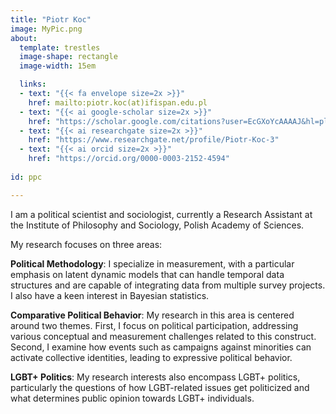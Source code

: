```yaml
---
title: "Piotr Koc"
image: MyPic.png
about: 
  template: trestles
  image-shape: rectangle
  image-width: 15em

  links:
  - text: "{{< fa envelope size=2x >}}"
    href: mailto:piotr.koc(at)ifispan.edu.pl
  - text: "{{< ai google-scholar size=2x >}}"  
    href: "https://scholar.google.com/citations?user=EcGXoYcAAAAJ&hl=pl"
  - text: "{{< ai researchgate size=2x >}}" 
    href: "https://www.researchgate.net/profile/Piotr-Koc-3"
  - text: "{{< ai orcid size=2x >}}"  
    href: "https://orcid.org/0000-0003-2152-4594"
    
id: ppc

---
```


:::{#ppc}
I am a political scientist and sociologist, currently a Research Assistant at the Institute of Philosophy and Sociology, Polish Academy of Sciences. 

My research focuses on three areas: 

**Political Methodology**: I specialize in measurement, with a particular emphasis on latent dynamic models that can handle temporal data structures and are capable of integrating data from multiple survey projects. I also have a keen interest in Bayesian statistics. 

**Comparative Political Behavior**:  My research in this area is centered around two themes. First, I focus on political participation, addressing various conceptual and measurement challenges related to this construct. Second, I examine how events such as campaigns against minorities can activate collective identities, leading to expressive political behavior.

**LGBT+ Politics**:  My research interests also encompass LGBT+ politics, particularly the questions of how LGBT-related issues get politicized and what determines public opinion towards LGBT+ individuals.

:::